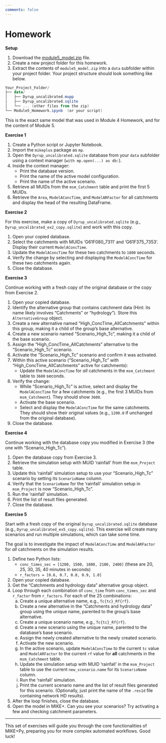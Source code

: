 ```yaml
---
comments: false
---
```


# Homework {.unnumbered}

**Setup**

1. Download the [module5_model.zip](data/module5_model.zip){download="module5_model.zip"} file.
2. Create a new project folder for this homework.
3. Extract the contents of `module5_model.zip` into a `data` subfolder within your project folder. Your project structure should look something like below.
```powershell
Your_Project_Folder/
├── data/
│   ├── Dyrup_uncalibrated.mupp
│   ├── Dyrup_uncalibrated.sqlite
│   └── ... (other files from the zip)
└── Module5_Homework.ipynb  (or your script)
```

::: {.callout-tip}
This is the exact same model that was used in Module 4 Homework, and for the content of Module 5.
:::

**Exercise 1**

1.  Create a Python script or Jupyter Notebook.
2.  Import the `mikeplus` package as `mp`.
3.  Open the `Dyrup_uncalibrated.sqlite` database from your `data` subfolder using a context manager (`with mp.open(...) as db:`).
4.  Inside the context manager:
    - Print the database version.
    - Print the name of the active model configuration.
    - Print the name of the active scenario.
5.  Retrieve all MUIDs from the `msm_Catchment` table and print the first 5 MUIDs.
6.  Retrieve the `Area`, `ModelAConcTime`, and `ModelARFactor` for all catchments and display the head of the resulting DataFrame.

**Exercise 2**

::: {.callout-note}
For this exercise, make a copy of `Dyrup_uncalibrated.sqlite` (e.g., `Dyrup_uncalibrated_ex2_copy.sqlite`) and work with this copy.
:::

1.  Open your copied database.
2.  Select the catchments with MUIDs 'G61F080_7311' and 'G61F375_7353'. Display their current `ModelAConcTime`.
3.  Update the `ModelAConcTime` for these two catchments to `1800` seconds.
4.  Verify the change by selecting and displaying the `ModelAConcTime` for these two catchments again.
5.  Close the database.

**Exercise 3**

::: {.callout-note}
Continue working with a fresh copy of the original database or the copy from Exercise 2.
:::

1.  Open your copied database.
2.  Identify the alternative group that contains catchment data (Hint: its name likely involves "Catchments" or "hydrology"). Store this `AlternativeGroup` object.
3.  Create a new alternative named "High_ConcTime_AllCatchments" within this group, making it a child of the group's base alternative.
4.  Create a new scenario named "Scenario_High_Tc", making it a child of the base scenario.
5.  Assign the "High_ConcTime_AllCatchments" alternative to the "Scenario_High_Tc" scenario.
6.  Activate the "Scenario_High_Tc" scenario and confirm it was activated.
7.  Within this active scenario ("Scenario_High_Tc" with "High_ConcTime_AllCatchments" active for catchments):
    - Update the `ModelAConcTime` for *all* catchments in the `msm_Catchment` table to `3600` seconds.
8.  Verify the change:
    - While "Scenario_High_Tc" is active, select and display the `ModelAConcTime` for a few catchments (e.g., the first 3 MUIDs from `msm_Catchment`). They should show `3600`.
    - Activate the base scenario.
    - Select and display the `ModelAConcTime` for the same catchments. They should show their original values (e.g., `1200.0` if unchanged from the original database).
9.  Close the database.

**Exercise 4**

::: {.callout-note}
Continue working with the database copy you modified in Exercise 3 (the one with "Scenario_High_Tc").
:::

1.  Open the database copy from Exercise 3.
2.  Retrieve the simulation setup with MUID 'rainfall' from the `msm_Project` table.
3.  Update this 'rainfall' simulation setup to use your "Scenario_High_Tc" scenario by setting its `ScenarioName` column.
4.  Verify that the `ScenarioName` for the 'rainfall' simulation setup in `msm_Project` is now "Scenario_High_Tc".
5.  Run the 'rainfall' simulation.
6.  Print the list of result files generated.
7.  Close the database.

**Exercise 5**

::: {.callout-note}
Start with a fresh copy of the original `Dyrup_uncalibrated.sqlite` database (e.g., `Dyrup_uncalibrated_ex5_copy.sqlite`). This exercise will create many scenarios and run multiple simulations, which can take some time.
:::

The goal is to investigate the impact of `ModelAConcTime` and `ModelARFactor` for *all* catchments on the simulation results.

1.  Define two Python lists:
    - `conc_times_sec = [1200, 1500, 1800, 2100, 2400]` (these are 20, 25, 30, 35, 40 minutes in seconds)
    - `r_factors = [0.6, 0.7, 0.8, 0.9, 1.0]`
2.  Open your copied database.
3.  Get the "Catchments and hydrology data" alternative group object.
4.  Loop through each combination of `conc_time` from `conc_times_sec` and `r_factor` from `r_factors`. For each of the 25 combinations:
    a.  Create a unique alternative name, e.g., `Tc{tc}_Rf{rf}`.
    b.  Create a new alternative in the "Catchments and hydrology data" group using the unique name, parented to the group's base alternative.
    c.  Create a unique scenario name, e.g., `Tc{tc}_Rf{rf}`.
    d.  Create a new scenario using the unique name, parented to the database's base scenario.
    e.  Assign the newly created alternative to the newly created scenario.
    f.  Activate the new scenario.
    g.  In the active scenario, update `ModelAConcTime` to the current `tc` value and `ModelARFactor` to the current `rf` value for **all** catchments in the `msm_Catchment` table.
    h.  Update the simulation setup with MUID 'rainfall' in the `msm_Project` table to use the current `new_scenario.name` for its `ScenarioName` column.
    i.  Run the 'rainfall' simulation.
    j.  Print the current scenario name and the list of result files generated for this scenario. (Optionally, just print the name of the `.res1d` file containing network HD results).
5.  After the loop finishes, close the database.
6.  Open the model in MIKE+. Can you see your scenarios? Try activating a few and checking catchment parameters.

---

This set of exercises will guide you through the core functionalities of MIKE+Py, preparing you for more complex automated workflows. Good luck!
